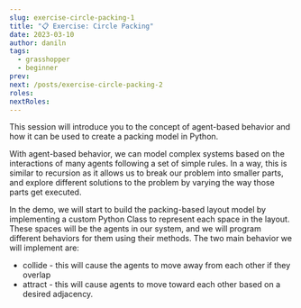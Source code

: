 ```yaml
---
slug: exercise-circle-packing-1
title: "📋 Exercise: Circle Packing"
date: 2023-03-10
author: daniln
tags:
  - grasshopper
  - beginner
prev: 
next: /posts/exercise-circle-packing-2
roles:
nextRoles:
---
```


This session will introduce you to the concept of agent-based behavior and how it can be used to create a packing model in Python.

With agent-based behavior, we can model complex systems based on the interactions of many agents following a set of simple rules. In a way, this is similar to recursion as it allows us to break our problem into smaller parts, and explore different solutions to the problem by varying the way those parts get executed.

In the demo, we will start to build the packing-based layout model by implementing a custom Python Class to represent each space in the layout. These spaces will be the agents in our system, and we will program different behaviors for them using their methods. The two main behavior we will implement are:

- collide - this will cause the agents to move away from each other if they overlap
- attract - this will cause agents to move toward each other based on a desired adjacency.

<p>
  <div className="video-box">
    <smartvideo src="https://www.dropbox.com/s/jaqenj90p579hca/dense_packing-02.mp4?dl=1" width="1280" height="720" className="swarm-fluid" poster="https://www.dropbox.com/s/aqy725py9xfgo9k/16-2.png?dl=1" controls></smartvideo>
  </div>
</p>
